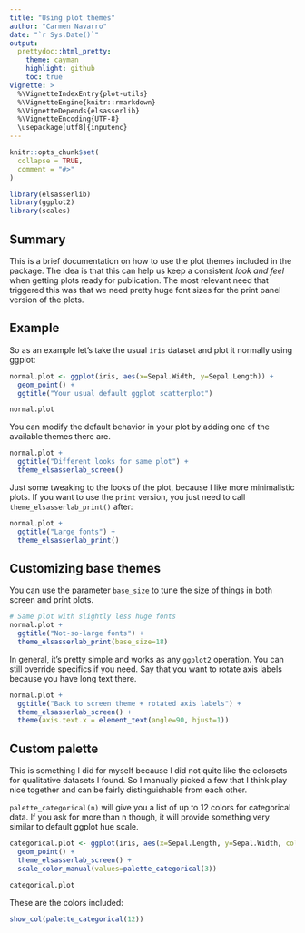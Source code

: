 ```yaml
---
title: "Using plot themes"
author: "Carmen Navarro"
date: "`r Sys.Date()`"
output:
  prettydoc::html_pretty:
    theme: cayman
    highlight: github
    toc: true
vignette: >
  %\VignetteIndexEntry{plot-utils}
  %\VignetteEngine{knitr::rmarkdown}
  %\VignetteDepends{elsasserlib}
  %\VignetteEncoding{UTF-8}
  \usepackage[utf8]{inputenc}
---
```


```r
knitr::opts_chunk$set(
  collapse = TRUE,
  comment = "#>"
)
```


```r
library(elsasserlib)
library(ggplot2)
library(scales)
```

## Summary

This is a brief documentation on how to use the plot themes included in the
package. The idea is that this can help us keep a consistent *look and feel* 
when getting plots ready for publication. The most relevant need that triggered
this was that we need pretty huge font sizes for the print panel version of the
plots.

## Example

So as an example let's take the usual `iris` dataset and plot it normally using
ggplot:

```r
normal.plot <- ggplot(iris, aes(x=Sepal.Width, y=Sepal.Length)) + 
  geom_point() + 
  ggtitle("Your usual default ggplot scatterplot")

normal.plot
```

You can modify the default behavior in your plot by adding one of the available
themes there are.

```r
normal.plot + 
  ggtitle("Different looks for same plot") +
  theme_elsasserlab_screen()

```

Just some tweaking to the looks of the plot, because I like more minimalistic
plots. If you want to use the `print` version, you just need to call `theme_elsasserlab_print()`
after:

```r
normal.plot + 
  ggtitle("Large fonts") +
  theme_elsasserlab_print()

```

## Customizing base themes

You can use the parameter `base_size` to tune the size of things in both screen
and print plots.

```r

# Same plot with slightly less huge fonts
normal.plot + 
  ggtitle("Not-so-large fonts") +
  theme_elsasserlab_print(base_size=18)

```

In general, it's pretty simple and works as any `ggplot2` operation. You can
still override specifics if you need. Say that you want to rotate axis labels
because you have long text there.


```r
normal.plot + 
  ggtitle("Back to screen theme + rotated axis labels") +
  theme_elsasserlab_screen() +
  theme(axis.text.x = element_text(angle=90, hjust=1))

```

## Custom palette

This is something I did for myself because I did not quite like the colorsets
for qualitative datasets I found. So I manually picked a few that I think play
nice together and can be fairly distinguishable from each other.

`palette_categorical(n)` will give you a list of up to 12 colors for categorical
data. If you ask for more than n though, it will provide something very similar
to default ggplot hue scale.

```r
categorical.plot <- ggplot(iris, aes(x=Sepal.Length, y=Sepal.Width, color=Species)) +
  geom_point() +
  theme_elsasserlab_screen() +
  scale_color_manual(values=palette_categorical(3))

categorical.plot
```

These are the colors included:
```r
show_col(palette_categorical(12))
```

